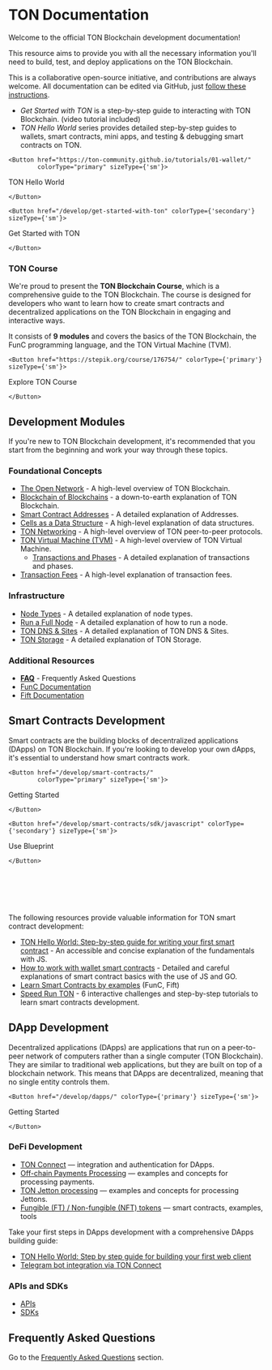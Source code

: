 
# TON Documentation

Welcome to the official TON Blockchain development documentation!

This resource aims to provide you with all the necessary information you'll need to build, test, and deploy applications on the TON Blockchain.

This is a collaborative open-source initiative, and contributions are always welcome. All documentation can be edited via GitHub, just [follow these instructions](/contribute).

- _Get Started with TON_ is a step-by-step guide to interacting with TON Blockchain. (video tutorial included)
- _TON Hello World_ series provides detailed step-by-step guides to wallets, smart contracts, mini apps, and testing & debugging smart contracts on TON.


````mdx-code-block 
<Button href="https://ton-community.github.io/tutorials/01-wallet/"
        colorType="primary" sizeType={'sm'}>
````
TON Hello World
````mdx-code-block 
</Button>
````
````mdx-code-block 
<Button href="/develop/get-started-with-ton" colorType={'secondary'} sizeType={'sm'}>
````
Get Started with TON
````mdx-code-block 
</Button>
````

### TON Course

We're proud to present the __TON Blockchain Course__, which is a comprehensive guide to the TON Blockchain. The course is designed for developers who want to learn how to create smart contracts and decentralized applications on the TON Blockchain in engaging and interactive ways.

It consists of __9 modules__ and covers the basics of the TON Blockchain, the FunC programming language, and the TON Virtual Machine (TVM).

````mdx-code-block 
<Button href="https://stepik.org/course/176754/" colorType={'primary'} sizeType={'sm'}>
````
Explore TON Course
````mdx-code-block 
</Button>
````


## Development Modules

If you're new to TON Blockchain development, it's recommended that you start from the beginning and work your way through these topics.

###  Foundational Concepts

- [The Open Network](/learn/introduction) - A high-level overview of TON Blockchain.
- [Blockchain of Blockchains](/learn/overviews/ton-blockchain) - a down-to-earth explanation of TON Blockchain.
- [Smart Contract Addresses](/learn/overviews/addresses) - A detailed explanation of Addresses.
- [Cells as a Data Structure](/learn/overviews/cells) - A high-level explanation of data structures.
- [TON Networking](/learn/networking/overview) - A high-level overview of TON peer-to-peer protocols.
- [TON Virtual Machine (TVM)](/learn/tvm-instructions/tvm-overview) - A high-level overview of TON Virtual Machine.
  - [Transactions and Phases](/learn/tvm-instructions/tvm-overview#transactions-and-phases) - A detailed explanation of transactions and phases.
- [Transaction Fees](/develop/smart-contracts/fees) - A high-level explanation of transaction fees.

### Infrastructure

- [Node Types](/participate/nodes/node-types) - A detailed explanation of node types.
- [Run a Full Node](/participate/run-nodes/full-node) - A detailed explanation of how to run a node.
- [TON DNS & Sites](/participate/web3/dns) - A detailed explanation of TON DNS & Sites.
- [TON Storage](/participate/ton-storage/storage-daemon) - A detailed explanation of TON Storage.

### Additional Resources

- [**FAQ**](/develop/howto/faq) - Frequently Asked Questions
- [FunC Documentation](/develop/func/overview)
- [Fift Documentation](/develop/fift/overview)

## Smart Contracts Development

Smart contracts are the building blocks of decentralized applications (DApps) on TON Blockchain. If you're looking to develop your own dApps, it's essential to understand how smart contracts work.

````mdx-code-block 
<Button href="/develop/smart-contracts/"
        colorType="primary" sizeType={'sm'}>
````
Getting Started
````mdx-code-block 
</Button>
````
````mdx-code-block 
<Button href="/develop/smart-contracts/sdk/javascript" colorType={'secondary'} sizeType={'sm'}>
````
Use Blueprint
````mdx-code-block 
</Button>
````

<br></br><br></br>

The following resources provide valuable information for TON smart contract development:

* [TON Hello World: Step-by-step guide for writing your first smart contract](https://ton-community.github.io/tutorials/02-contract/) - An accessible and concise explanation of the fundamentals with JS.
* [How to work with wallet smart contracts](/develop/smart-contracts/tutorials/wallet) - Detailed and careful explanations of smart contract basics with the use of JS and GO.
* [Learn Smart Contracts by examples](/develop/smart-contracts/examples) (FunC, Fift)
* [Speed Run TON](/develop/smart-contracts/examples) - 6 interactive challenges and step-by-step tutorials to learn smart contracts development.

## DApp Development

Decentralized applications (DApps) are applications that run on a peer-to-peer network of computers rather than a single computer (TON Blockchain). They are similar to traditional web applications, but they are built on top of a blockchain network. This means that DApps are decentralized, meaning that no single entity controls them.
````mdx-code-block 
<Button href="/develop/dapps/" colorType={'primary'} sizeType={'sm'}>
````
Getting Started
````mdx-code-block 
</Button>
````

### DeFi Development

* [TON Connect](/develop/dapps/ton-connect/overview) — integration and authentication for DApps.
* [Off-chain Payments Processing](/develop/dapps/asset-processing) — examples and concepts for processing payments.
* [TON Jetton processing](/develop/dapps/asset-processing/jettons) — examples and concepts for processing Jettons.
* [Fungible (FT) / Non-fungible (NFT) tokens](/develop/dapps/defi/tokens) — smart contracts, examples, tools

Take your first steps in DApps development with a comprehensive DApps building guide:

- [TON Hello World: Step by step guide for building your first web client](https://ton-community.github.io/tutorials/03-client/)
- [Telegram bot integration via TON Connect](/develop/dapps/ton-connect/tg-bot-integration)

### APIs and SDKs

* [APIs](/develop/dapps/apis)
* [SDKs](/develop/dapps/apis/sdk)

## Frequently Asked Questions

Go to the [Frequently Asked Questions](/develop/howto/faq) section.